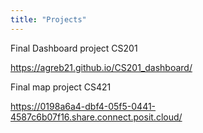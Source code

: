```yaml
---
title: "Projects"
---
```


Final Dashboard project CS201

<https://agreb21.github.io/CS201_dashboard/>

Final map project CS421

<https://0198a6a4-dbf4-05f5-0441-4587c6b07f16.share.connect.posit.cloud/>
